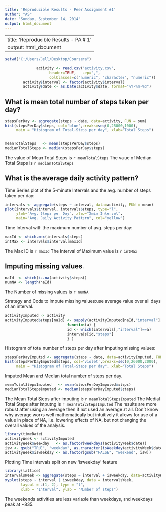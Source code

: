 ```yaml
---
title: 'Reproducible Results - Peer Assignment #1'
author: "AS"
date: "Sunday, September 14, 2014"
output: html_document
---
```

---
title: 'Reproducible Results - PA # 1'
output: html_document
---
 

```r

setwd("C:/Users/Dell/Desktop/Coursera")

              activity <- read.csv('activity.csv',
                    header=TRUE,   sep=",",
                    colClasses=c("numeric", "character", "numeric"))
        activity$interval <- factor(activity$interval)
        activity$date <- as.Date(activity$date, format="%Y-%m-%d")
```

## What is mean total number of steps taken per day?
```r
stepsPerDay <- aggregate(steps ~ date, data=activity, FUN = sum)
hist(stepsPerDay$steps, col='blue',breaks=seq(0,25000,1000), 
     main = "Histogram of Total-Steps per day", xlab="Total Steps")


meanTotalSteps   <- mean(stepsPerDay$steps)
medianTotalSteps <- median(stepsPerDay$steps)
```

The value of Mean Total Steps is `r meanTotalSteps`
The value of Median Total Steps is `r medianTotalSteps`

## What is the average daily activity pattern?

Time Series plot of the 5-minute Intervals and the avg. number of steps taken per day:

```r
intervals <- aggregate(steps ~ interval, data=activity, FUN = mean)
plot(intervals$interval, intervals$steps, type="l", 
     ylab="Avg. Steps per Day", xlab="5min Interval",
     main="Avg. Daily Activity Pattern", col="yellow") 
```

Time Interval with the maximum number of avg. steps per day:
```r
maxId <- which.max(intervals$steps)
intMax <- intervals$interval[maxId]
```
The Max ID is `r maxId`
The Interval of Maximum value is `r intMax`

## Imputing missing values. 

```r
naId  <- which(is.na(activity$steps))
numNA <- length(naId)
```

The Number of missing values is `r numNA`

Strategy and Code to impute missing values:use average value over all days of an interval.



```r
activityImputed <- activity
activityImputed$steps[naId] <- sapply(activityImputed[naId,"interval"], 
                            function(a) {
                            id <- which(intervals[,"interval"]==a)
                            intervals[id,"steps"]
                            } ) 
```

Histogram of total number of steps per day after Imputing missing values:

```r
stepsPerDayImputed <- aggregate(steps ~ date, data=activityImputed, FUN = sum)
hist(stepsPerDayImputed$steps, col='violet',breaks=seq(0,26000,2000), 
     main = "Histogram of Total-Steps per day", xlab="Total Steps")
```

Imputed Mean and Median total number of steps per day.

```r
meanTotalStepsImputed   <- mean(stepsPerDayImputed$steps)
medianTotalStepsImputed <- median(stepsPerDayImputed$steps)
```
The Mean Total Steps after imputing is `r meanTotalStepsImputed`
The Medial Total Steps after imputng is `r meanTotalStepsImputed`
The results are more robust after using an average then if not used an average at all. Don't know why average works well mathematically but intuitively it allows for use of a value in place of NA, i.e. lowering effects of NA, but not changing the overall values of the analysis.

```r
library(timeDate)
activityWeek <- activityImputed
activityWeek$weekday   <- as.factor(weekdays(activityWeek$date))  
isw <- gsub("TRUE", "weekday", as.character(isWeekday(activityWeek$date)))
activityWeek$isweekday <- as.factor(gsub("FALSE", "weekend", isw))
```


Plotting Time intervals split on new 'isweekday' feature

```r
library(lattice)
intervalsWeek <- aggregate(steps ~ interval + isweekday, data=activityWeek, FUN = mean)
xyplot(steps ~ interval | isweekday, data = intervalsWeek, 
       layout = c(1, 2), type = "l", 
       xlab = "Interval", ylab = "Number of steps")

```
The weekends activities are less variable than weekdays, and weekdays peak at ~835.